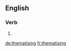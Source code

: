 
==English==

===Verb===
{{head|en}}

# {{present participle of|thematise}}

[[de:thematising]]
[[fr:thematising]]